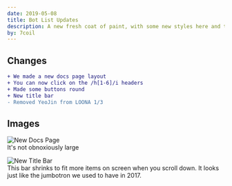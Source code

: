 ```yaml
---
date: 2019-05-08
title: Bot List Updates
description: A new fresh coat of paint, with some new styles here and there
by: 7coil
---
```


## Changes
```diff
+ We made a new docs page layout
+ You can now click on the /h[1-6]/i headers
+ Made some buttons round
+ New title bar
- Removed YeoJin from LOONA 1/3
```

## Images
![New Docs Page](wow.png)  
It's not obnoxiously large

![New Title Bar](shrinky.gif)  
This bar shrinks to fit more items on screen when you scroll down.
It looks just like the jumbotron we used to have in 2017.
